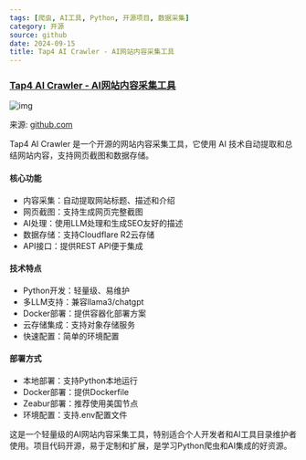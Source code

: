 ```yaml
---
tags: [爬虫, AI工具, Python, 开源项目, 数据采集]
category: 开源
source: github
date: 2024-09-15
title: Tap4 AI Crawler - AI网站内容采集工具
---
```


### [Tap4 AI Crawler - AI网站内容采集工具](https://github.com/6677-ai/tap4-ai-crawler)

![img](https://img.mengpeng.tech/i/2024/12/04/67503cd20e219.webp)

来源: [github.com](https://github.com/6677-ai/tap4-ai-crawler)

Tap4 AI Crawler 是一个开源的网站内容采集工具，它使用 AI 技术自动提取和总结网站内容，支持网页截图和数据存储。

#### 核心功能
- 内容采集：自动提取网站标题、描述和介绍
- 网页截图：支持生成网页完整截图
- AI处理：使用LLM处理和生成SEO友好的描述
- 数据存储：支持Cloudflare R2云存储
- API接口：提供REST API便于集成

#### 技术特点
- Python开发：轻量级、易维护
- 多LLM支持：兼容llama3/chatgpt
- Docker部署：提供容器化部署方案
- 云存储集成：支持对象存储服务
- 快速配置：简单的环境配置

#### 部署方式
- 本地部署：支持Python本地运行
- Docker部署：提供Dockerfile
- Zeabur部署：推荐使用美国节点
- 环境配置：支持.env配置文件

这是一个轻量级的AI网站内容采集工具，特别适合个人开发者和AI工具目录维护者使用。项目代码开源，易于定制和扩展，是学习Python爬虫和AI集成的好资源。 